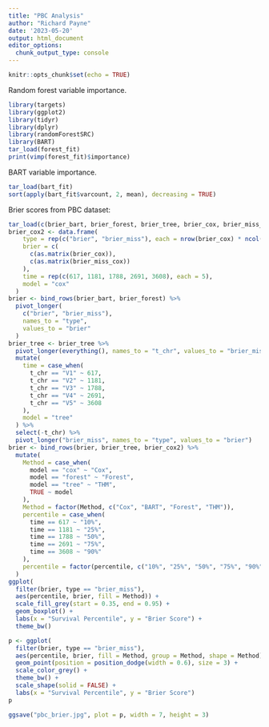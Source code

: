 ```yaml
---
title: "PBC Analysis"
author: "Richard Payne"
date: '2023-05-20'
output: html_document
editor_options: 
  chunk_output_type: console
---
```


```r
knitr::opts_chunk$set(echo = TRUE)
```

Random forest variable importance.

```r
library(targets)
library(ggplot2)
library(tidyr)
library(dplyr)
library(randomForestSRC)
library(BART)
tar_load(forest_fit)
print(vimp(forest_fit)$importance)
```

BART variable importance.

```r
tar_load(bart_fit)
sort(apply(bart_fit$varcount, 2, mean), decreasing = TRUE)
```

Brier scores from PBC dataset:

```r
tar_load(c(brier_bart, brier_forest, brier_tree, brier_cox, brier_miss_cox))
brier_cox2 <- data.frame(
    type = rep(c("brier", "brier_miss"), each = nrow(brier_cox) * ncol(brier_cox)),
    brier = c(
      c(as.matrix(brier_cox)),
      c(as.matrix(brier_miss_cox))
    ),
    time = rep(c(617, 1181, 1788, 2691, 3608), each = 5),
    model = "cox"
  )
brier <- bind_rows(brier_bart, brier_forest) %>%
  pivot_longer(
    c("brier", "brier_miss"),
    names_to = "type",
    values_to = "brier"
  )
brier_tree <- brier_tree %>%
  pivot_longer(everything(), names_to = "t_chr", values_to = "brier_miss") %>%
  mutate(
    time = case_when(
      t_chr == "V1" ~ 617,
      t_chr == "V2" ~ 1181,
      t_chr == "V3" ~ 1788,
      t_chr == "V4" ~ 2691,
      t_chr == "V5" ~ 3608
    ),
    model = "tree"
  ) %>%
  select(-t_chr) %>%
  pivot_longer("brier_miss", names_to = "type", values_to = "brier")
brier <- bind_rows(brier, brier_tree, brier_cox2) %>%
  mutate(
    Method = case_when(
      model == "cox" ~ "Cox",
      model == "forest" ~ "Forest",
      model == "tree" ~ "THM",
      TRUE ~ model
    ),
    Method = factor(Method, c("Cox", "BART", "Forest", "THM")),
    percentile = case_when(
      time == 617 ~ "10%",
      time == 1181 ~ "25%",
      time == 1788 ~ "50%",
      time == 2691 ~ "75%",
      time == 3608 ~ "90%"
    ),
    percentile = factor(percentile, c("10%", "25%", "50%", "75%", "90%"))
  )
ggplot(
  filter(brier, type == "brier_miss"),
  aes(percentile, brier, fill = Method)) +
  scale_fill_grey(start = 0.35, end = 0.95) +
  geom_boxplot() +
  labs(x = "Survival Percentile", y = "Brier Score") +
  theme_bw()

p <- ggplot(
  filter(brier, type == "brier_miss"),
  aes(percentile, brier, fill = Method, group = Method, shape = Method)) +
  geom_point(position = position_dodge(width = 0.6), size = 3) +
  scale_color_grey() +
  theme_bw() +
  scale_shape(solid = FALSE) +
  labs(x = "Survival Percentile", y = "Brier Score")
p

ggsave("pbc_brier.jpg", plot = p, width = 7, height = 3)
```
